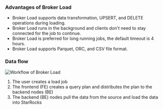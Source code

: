 ---
---
### Advantages of Broker Load

- Broker Load supports data transformation, UPSERT, and DELETE operations during loading.
- Broker Load runs in the background and clients don't need to stay connected for the job to continue.
- Broker Load is preferred for long running jobs, the default timeout is 4 hours.
- Broker Load supports Parquet, ORC, and CSV file format.

### Data flow

![Workflow of Broker Load](../broker_load_how-to-work_en.png)

1. The user creates a load job
2. The frontend (FE) creates a query plan and distributes the plan to the backend nodes (BE)
3. The backend (BE) nodes pull the data from the source and load the data into StarRocks
